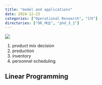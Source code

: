 ```yaml
---
title: "model and applications"
date: 2024-12-23
categories: ["Operational Research", "1차"]
directories: ["OR_예습", "phd_3_1"]
---
```


![](/img/human-thumb.jpg){.post-thumbnail}

1. product mix decision
2. production
3. inventory
4. personnel scheduling

## Linear Programming
